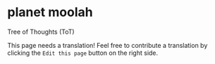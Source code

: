 # planet moolah
Tree of Thoughts (ToT)

This page needs a translation! Feel free to contribute a translation by clicking the `Edit this page` button on the right side.